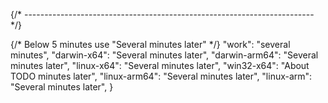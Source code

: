 
{/* ------------------------------------------------------------------------ */}

{/* Below 5 minutes use "Several minutes later" */}
    "work": "several minutes",
    "darwin-x64": "Several minutes later",
    "darwin-arm64": "Several minutes later",
    "linux-x64": "Several minutes later",
    "win32-x64": "About TODO minutes later",
    "linux-arm64": "Several minutes later",
    "linux-arm": "Several minutes later",
}
